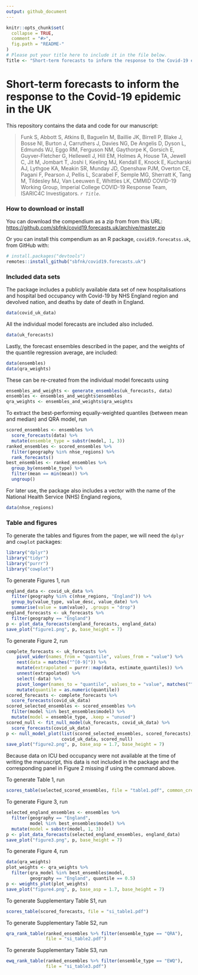 ```yaml
---
output: github_document
---
```


<!-- README.md is generated from README.Rmd. Please edit that file -->

```r
knitr::opts_chunk$set(
  collapse = TRUE,
  comment = "#>",
  fig.path = "README-"
)
# Please put your title here to include it in the file below.
Title <- "Short-term forecasts to inform the response to the Covid-19 epidemic in the UK"
```

# Short-term forecasts to inform the response to the Covid-19 epidemic in the UK

This repository contains the data and code for our manuscript:

> Funk S, Abbott S, Atkins B, Baguelin M, Baillie JK, Birrell P, Blake J, Bosse NI, Burton J, Carruthers J, Davies NG, De Angelis D, Dyson L, Edmunds WJ, Eggo RM, Ferguson NM, Gaythorpe K, Gorsich E, Guyver-Fletcher G, Hellewell J, Hill EM, Holmes A, House TA, Jewell C, Jit M, Jombart T, Joshi I, Keeling MJ, Kendall E, Knock E, Kucharski AJ, Lythgoe KA, Meakin SR, Munday JD, Openshaw PJM, Overton CE, Pagani F, Pearson J, Pellis L, Scarabel F, Semple MG, Sherratt K, Tang M, Tildesley MJ, Van Leeuwen E, Whittles LK, CMMID COVID-19 Working Group, Imperial College COVID-19 Response Team, ISARIC4C Investigators. _`r Title`_. <!-- MedRxiv:, online at <https://doi.org/> -->

### How to download or install

You can download the compendium as a zip from from this URL: <https://github.com/sbfnk/covid19.forecasts.uk/archive/master.zip>

Or you can install this compendium as an R package, `covid19.forecatss.uk`, from GitHub with:

```r
# install.packages("devtools")
remotes::install_github("sbfnk/covid19.forecasts.uk")
```

### Included data sets

The package includes a publicly available data set of new hospitalisations and hospital bed occupancy with Covid-19 by NHS England region and devolved nation, and deaths by date of death in England.

```r
data(covid_uk_data)
```

All the individual model forecasts are included also included.

```r
data(uk_forecasts)
```

Lastly, the forecast ensembles described in the paper, and the weights of the quantile regression average, are included:

```r
data(ensembles)
data(qra_weights)
```

These can be re-created from the individual model forecasts using

```r
ensembles_and_weights <- generate_ensembles(uk_forecasts, data)
ensembles <- ensembles_and_weights$ensembles
qra_weights <- ensembles_and_weights$qra_weights
```

To extract the best-performing equally-weighted quantiles (between mean and median) and QRA model, run

```r
scored_ensembles <- ensembles %>%
  score_forecasts(data) %>%
  mutate(ensemble_type = substr(model, 1, 3))
ranked_ensembles <- scored_ensembles %>%
  filter(geography %in% nhse_regions) %>%
  rank_forecasts()
best_ensembles <- ranked_ensembles %>%
  group_by(ensemble_type) %>%
  filter(mean == min(mean)) %>%
  ungroup()
```

For later use, the package also includes a vector with the name of the National Health Service (NHS) England regions,

```r
data(nhse_regions)
```

### Table and figures

To generate the tables and figures from the paper, we will need the `dplyr` and `cowplot` packages:

```r
library("dplyr")
library("tidyr")
library("purrr")
library("cowplot")
```
To generate Figures 1, run

```r
england_data <- covid_uk_data %>% 
  filter(geography %in% c(nhse_regions, "England")) %>% 
  group_by(value_type, value_desc, value_date) %>% 
  summarise(value = sum(value), .groups = "drop")
england_forecasts <- uk_forecasts %>%
  filter(geography == "England")
p <- plot_data_forecasts(england_forecasts, england_data)
save_plot("figure1.png", p, base_height = 7)
```

To generate Figure 2, run

```r
complete_forecasts <- uk_forecasts %>%
    pivot_wider(names_from = "quantile", values_from = "value") %>%
    nest(data = matches("^[0-9]")) %>%
    mutate(extrapolated = purrr::map(data, estimate_quantiles)) %>%
    unnest(extrapolated) %>%
    select(-data) %>%
    pivot_longer(names_to = "quantile", values_to = "value", matches("^[0-9]")) %>%
    mutate(quantile = as.numeric(quantile))
scored_forecasts <- complete_forecasts %>%
  score_forecasts(covid_uk_data)
scored_selected_ensembles <- scored_ensembles %>%
  filter(model %in% best_ensembles$model) %>%
  mutate(model = ensemble_type, .keep = "unused")
scored_null <- fit_null_model(uk_forecasts, covid_uk_data) %>%
  score_forecasts(covid_uk_data)
p <- null_model_plot(list(scored_selected_ensembles, scored_forecasts), 
                     covid_uk_data, scored_null)
save_plot("figure2.png", p, base_asp = 1.7, base_height = 7)
```

Because data on ICU bed occupancy were not available at the time of writing the manuscript, this data is not included in the package and the corresponding panel in Figure 2 missing if using the command above.

To generate Table 1, run

```r
scores_table(selected_scored_ensembles, file = "table1.pdf", common_creation_dates = TRUE)
```

To generate Figure 3, run

```r
selected_england_ensembles <- ensembles %>%
  filter(geography == "England",
         model %in% best_ensembles$model) %>%
  mutate(model = substr(model, 1, 3))
p <- plot_data_forecasts(selected_england_ensembles, england_data)
save_plot("figure3.png", p, base_height = 7)
```

To generate Figure 4, run

```r
data(qra_weights) 
plot_weights <- qra_weights %>%
  filter(qra_model %in% best_ensembles$model,
         geography == "England", quantile == 0.5)
p <- weights_plot(plot_weights)
save_plot("figure4.png", p, base_asp = 1.7, base_height = 7)
```

To generate Supplementary Table S1, run

```r
scores_table(scored_forecasts, file = "si_table1.pdf")
```

To generate Supplementary Table S2, run

```r
qra_rank_table(ranked_ensembles %>% filter(ensemble_type == "QRA"),
               file = "si_table2.pdf")
```

To generate Supplementary Table S3, run

```r
ewq_rank_table(ranked_ensembles %>% filter(ensemble_type == "EWQ"),
               file = "si_table3.pdf")
```

